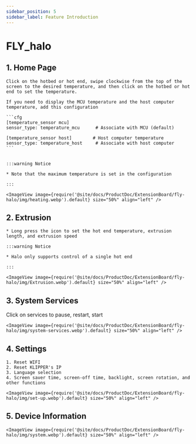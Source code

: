 ```yaml
---
sidebar_position: 5
sidebar_label: Feature Introduction
---
```





# FLY_halo

## 1. Home Page

    Click on the hotbed or hot end, swipe clockwise from the top of the screen to the desired temperature, and then click on the hotbed or hot end to set the temperature.

    If you need to display the MCU temperature and the host computer temperature, add this configuration

    ```cfg
    [temperature_sensor mcu]
    sensor_type: temperature_mcu      # Associate with MCU (default)

    [temperature_sensor host]        # Host computer temperature
    sensor_type: temperature_host     # Associate with host computer
    ```


    :::warning Notice

    * Note that the maximum temperature is set in the configuration

    :::

    <ImageView image={require('@site/docs/ProductDoc/ExtensionBoard/fly-halo/img/heating.webp').default} size="50%" align="left" />


## 2. Extrusion

    * Long press the icon to set the hot end temperature, extrusion length, and extrusion speed

    :::warning Notice

    * Halo only supports control of a single hot end

    :::

    <ImageView image={require('@site/docs/ProductDoc/ExtensionBoard/fly-halo/img/Extrusion.webp').default} size="50%" align="left" />

## 3. System Services

Click on services to pause, restart, start

    <ImageView image={require('@site/docs/ProductDoc/ExtensionBoard/fly-halo/img/system-services.webp').default} size="50%" align="left" />

## 4. Settings

    1. Reset WIFI
    2. Reset KLIPPER's IP
    3. Language selection
    4. Screen saver time, screen-off time, backlight, screen rotation, and other functions

    <ImageView image={require('@site/docs/ProductDoc/ExtensionBoard/fly-halo/img/set-up.webp').default} size="50%" align="left" />

## 5. Device Information
    <ImageView image={require('@site/docs/ProductDoc/ExtensionBoard/fly-halo/img/system.webp').default} size="50%" align="left" />
